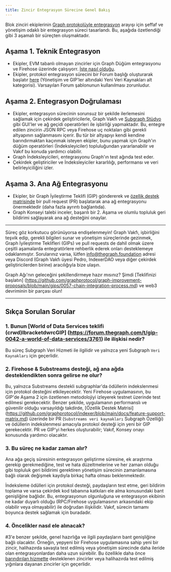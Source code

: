 ```yaml
---
title: Zincir Entegrasyon Sürecine Genel Bakış
---
```


Blok zinciri ekiplerinin [Graph protokolüyle entegrasyon](https://forum.thegraph.com/t/gip-0057-chain-integration-process/4468) arayışı için şeffaf ve yönetişim odaklı bir entegrasyon süreci tasarlandı. Bu, aşağıda özetlendiği gibi 3 aşamalı bir süreçten oluşmaktadır.

## Aşama 1. Teknik Entegrasyon

- Ekipler, EVM tabanlı olmayan zincirler için Graph Düğüm entegrasyonu ve Firehose üzerinde çalışıyorr. [İşte nasıl olduğu](/new-chain-integration/).
- Ekipler, protokol entegrasyon sürecini bir Forum başlığı oluşturarak başlatır [here](https://forum.thegraph.com/c/governance-gips/new-chain-support/71) (Yönetişim ve GIP'ler altındaki Yeni Veri Kaynakları alt kategorisi). Varsayılan Forum şablonunun kullanılması zorunludur.

## Aşama 2. Entegrasyon Doğrulaması

- Ekipler, entegrasyon sürecinin sorunsuz bir şekilde ilerlemesini sağlamak için çekirdek geliştiricilerle, Graph Vakfı ve [Subgraph Stüdyo](https://thegraph.com/studio/) gibi GUI'ler ve ağ geçidi operatörleri ile işbirliği yapmaktadır. Bu, entegre edilen zincirin JSON RPC veya Firehose uç noktaları gibi gerekli altyapının sağlanmasını içerir. Bu tür bir altyapıyı kendi kendine barındırmaktan kaçınmak isteyen ekipler, bunu yapmak için Graph'ın düğüm operatörleri (İndeksleyiciler) topluluğundan yararlanabilir ve Vakıf bu konuda yardımcı olabilir.
- Graph İndeksleyicileri, entegrasyonu Graph'ın test ağında test eder.
- Çekirdek geliştiriciler ve İndeksleyiciler kararlılığı, performansı ve veri belirleyiciliğini izler.

## Aşama 3. Ana Ağ Entegrasyonu

- Ekipler, bir Graph İyileştirme Teklifi (GIP) göndererek ve [özellik destek matrisinde](https://github.com/graphprotocol/indexer/blob/main/docs/feature-support-matrix.md) bir pull request (PR) başlatarak ana ağ entegrasyonu önermektedir (daha fazla ayrıntı bağlantıda).
- Graph Konseyi talebi inceler, başarılı bir 2. Aşama ve olumlu topluluk geri bildirimi sağlayarak ana ağ desteğini onaylar.

---

Süreç göz korkutucu görünüyorsa endişelenmeyin! Graph Vakfı, işbirliğini teşvik edip, gerekli bilgileri sunar ve yönetişim süreçlerinde gezinmek, Graph İyileştirme Teklifleri (GIPs) ve pull requests de dahil olmak üzere çeşitli aşamalarda entegratörlere rehberlik ederek onları desteklemeye odaklanmıştır. Sorularınız varsa, lütfen [info@thegraph.foundation](mailto:info@thegraph.foundation) adresi veya Discord (Graph Vakfı üyesi Pedro, IndexerDAO veya diğer çekirdek geliştiricilerden birine) aracılığıyla bize ulaşın.

Graph Ağı'nın geleceğini şekillendirmeye hazır mısınız? Şimdi [Teklifinizi başlatın] (https://github.com/graphprotocol/graph-improvement-proposals/blob/main/gips/0057-chain-integration-process.md) ve web3 devriminin bir parçası olun!

---

## Sıkça Sorulan Sorular

### 1. Bunun [World of Data Services teklifi (crwd)lbracketdwrcGIP] (https://forum.thegraph.com/t/gip-0042-a-world-of-data-services/3761) ile ilişkisi nedir?

Bu süreç Subgraph Veri Hizmeti ile ilgilidir ve yalnızca yeni Subgraph `Veri Kaynakları` için geçerlidir.

### 2. Firehose & Substreams desteği, ağ ana ağda desteklendikten sonra gelirse ne olur?

Bu, yalnızca Substreams destekli subgraphlar'da ödüllerin indekslenmesi için protokol desteğini etkileyecektir. Yeni Firehose uygulamasının, bu GIP'de Aşama 2 için özetlenen metodolojiyi izleyerek testnet üzerinde test edilmesi gerekecektir. Benzer şekilde, uygulamanın performanslı ve güvenilir olduğu varsayıldığı takdirde, [Özellik Destek Matrisi] (https://github.com/graphprotocol/indexer/blob/main/docs/feature-support-matrix.md) üzerinde bir PR (`Substreams veri kaynakları` Subgraph Özelliği) ve ödüllerin indekslenmesi amacıyla protokol desteği için yeni bir GIP gerekecektir. PR ve GIP'yi herkes oluşturabilir; Vakıf, Konsey onayı konusunda yardımcı olacaktır.

### 3. Bu süreç ne kadar zaman alır?

Ana ağa geçiş süresinin entegrasyon geliştirme süresine, ek araştırma gerekip gerekmediğine, test ve hata düzeltmelerine ve her zaman olduğu gibi topluluk geri bildirimi gerektiren yönetişim sürecinin zamanlamasına bağlı olarak değişmek kaydıyla birkaç hafta olması beklenmektedir.

İndeksleme ödülleri için protokol desteği, paydaşların test etme, geri bildirim toplama ve varsa çekirdek kod tabanına katkıları ele alma konusundaki bant genişliğine bağlıdır. Bu, entegrasyonun olgunluğuna ve entegrasyon ekibinin ne kadar duyarlı olduğu (RPC/Firehose uygulamasının arkasındaki ekip olabilir veya olmayabilir) ile doğrudan ilişkilidir. Vakıf, sürecin tamamı boyunca destek sağlamak için buradadır.

### 4. Öncelikler nasıl ele alınacak?

\#3'e benzer şekilde, genel hazırlığa ve ilgili paydaşların bant genişliğine bağlı olacaktır. Örneğin, yepyeni bir Firehose uygulamasına sahip yeni bir zincir, halihazırda savaşta test edilmiş veya yönetişim sürecinde daha ileride olan entegrasyonlardan daha uzun sürebilir. Bu özellikle daha önce [barındırılan hizmette](https://thegraph.com/hosted-service) desteklenen zincirler veya halihazırda test edilmiş yığınlara dayanan zincirler için geçerlidir.
